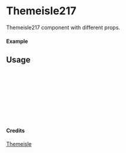 
<Meta of={Themeisle217} title="Themeisle/Themeisle217" />

# Themeisle217

Themeisle217 component with different props.

#### Example

<Canvas of={Themeisle217.Primary} />

## Usage

```ts
import { Themeisle217 } from "yadl-ui";

const Example = () => {
  return (
      <Themeisle217 />
  );
};

export default Example;
```

#### Credits
[Themeisle](https://themeisle.com/illustrations)
